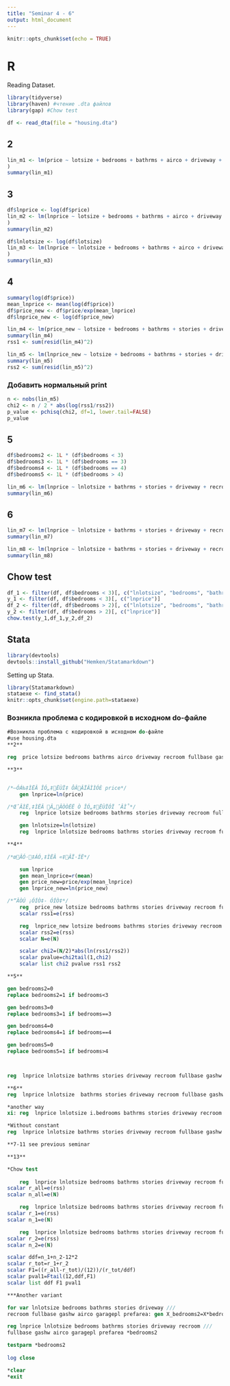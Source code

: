 ```yaml
---
title: "Seminar 4 - 6"
output: html_document
---
```


```r
knitr::opts_chunk$set(echo = TRUE)
```

# R
Reading Dataset.
```r
library(tidyverse)
library(haven) #чтение .dta файлов
library(gap) #Chow test

df <- read_dta(file = "housing.dta")
```

## 2
```r
lin_m1 <- lm(price ~ lotsize + bedrooms + bathrms + airco + driveway + recroom + fullbase + gashw + stories + garagepl + prefarea, data = df
)
summary(lin_m1)
```

## 3
```r
df$lnprice <- log(df$price)
lin_m2 <- lm(lnprice ~ lotsize + bedrooms + bathrms + airco + driveway + recroom + fullbase + gashw + stories + garagepl + prefarea, data =df
)
summary(lin_m2)

df$lnlotsize <- log(df$lotsize)
lin_m3 <- lm(lnprice ~ lnlotsize + bedrooms + bathrms + airco + driveway + recroom + fullbase + gashw + stories + garagepl + prefarea, data = df
)
summary(lin_m3)
```

## 4
```r
summary(log(df$price))
mean_lnprice <- mean(log(df$price))
df$price_new <- df$price/exp(mean_lnprice)
df$lnprice_new <- log(df$price_new)
```

```r
lin_m4 <- lm(price_new ~ lotsize + bedrooms + bathrms + stories + driveway + recroom + fullbase + gashw + airco + garagepl + prefarea, data = df)
summary(lin_m4)
rss1 <- sum(resid(lin_m4)^2)
```

```r
lin_m5 <- lm(lnprice_new ~ lotsize + bedrooms + bathrms + stories + driveway + recroom + fullbase + gashw + airco + garagepl + prefarea, data = df)
summary(lin_m5)
rss2 <- sum(resid(lin_m5)^2)
```

### Добавить нормальный print
```r
n <- nobs(lin_m5)
chi2 <- n / 2 * abs(log(rss1/rss2))
p_value <- pchisq(chi2, df=1, lower.tail=FALSE)
p_value
```

## 5
```r
df$bedrooms2 <- 1L * (df$bedrooms < 3)
df$bedrooms3 <- 1L * (df$bedrooms == 3)
df$bedrooms4 <- 1L * (df$bedrooms == 4)
df$bedrooms5 <- 1L * (df$bedrooms > 4)
```

```r
lin_m6 <- lm(lnprice ~ lnlotsize + bathrms + stories + driveway + recroom + fullbase + gashw + airco + garagepl + prefarea + bedrooms2 + bedrooms3 + bedrooms4, data = df)
summary(lin_m6)
```

## 6
```r
lin_m7 <- lm(lnprice ~ lnlotsize + bathrms + stories + driveway + recroom + fullbase + gashw + airco + garagepl + prefarea + bedrooms2 + bedrooms3 + bedrooms4 + bedrooms5, data = df)
summary(lin_m7)
```

```r
lin_m8 <- lm(lnprice ~ lnlotsize + bathrms + stories + driveway + recroom + fullbase + gashw + airco + garagepl + prefarea + bedrooms2 + bedrooms3 + bedrooms4 + bedrooms5 - 1, data = df)
summary(lin_m8)
```

## Chow test
```r
df_1 <- filter(df, df$bedrooms < 3)[, c("lnlotsize", "bedrooms", "bathrms", "stories", "driveway", "recroom", "fullbase", "gashw", "airco", "garagepl", "prefarea")]
y_1 <- filter(df, df$bedrooms < 3)[, c("lnprice")]
df_2 <- filter(df, df$bedrooms > 2)[, c("lnlotsize", "bedrooms", "bathrms", "stories", "driveway", "recroom", "fullbase", "gashw", "airco", "garagepl", "prefarea")]
y_2 <- filter(df, df$bedrooms > 2)[, c("lnprice")]
chow.test(y_1,df_1,y_2,df_2)
```

## Stata
```r
library(devtools)
devtools::install_github("Hemken/Statamarkdown")
```

Setting up Stata.
```r
library(Statamarkdown)
stataexe <- find_stata()
knitr::opts_chunk$set(engine.path=stataexe)
```

### Возникла проблема с кодировкой в исходном do-файле
```stata
#Возникла проблема с кодировкой в исходном do-файле
#use housing.dta
**2**

reg  price lotsize bedrooms bathrms airco driveway recroom fullbase gashw stories garagepl prefarea

**3**


/*—ÓÁ‰‡ÌËÂ ÎÓ„‡ËÙÏ‡ ÔÂÂÏÂÌÌÓÈ price*/
	gen lnprice=ln(price)

/*ŒˆÂÌË‚‡ÌËÂ Â„ÂÒÒËË Ò ÎÓ„‡ËÙÏÓÏ ˆÂÌ˚*/
	reg  lnprice lotsize bedrooms bathrms stories driveway recroom fullbase gashw airco garagepl prefarea

	gen lnlotsize=ln(lotsize)
	reg  lnprice lnlotsize bedrooms bathrms stories driveway recroom fullbase gashw airco garagepl prefarea

**4**
	
/*œÂÓ·‡ÁÓ‚‡ÌËÂ «‡ÂÏ·ÍË*/

	sum lnprice 
	gen mean_lnprice=r(mean)
	gen price_new=price/exp(mean_lnprice)
	gen lnprice_new=ln(price_new)

/*“ÂÒÚ ¡ÓÍÒ‡- ÓÍÒ‡*/
	reg  price_new lotsize bedrooms bathrms stories driveway recroom fullbase gashw airco garagepl prefarea
	scalar rss1=e(rss)

	reg  lnprice_new lotsize bedrooms bathrms stories driveway recroom fullbase gashw airco garagepl prefarea
	scalar rss2=e(rss)
	scalar N=e(N)

	scalar chi2=(N/2)*abs(ln(rss1/rss2))
	scalar pvalue=chi2tail(1,chi2)
	scalar list chi2 pvalue rss1 rss2

**5**

gen bedrooms2=0
replace bedrooms2=1 if bedrooms<3

gen bedrooms3=0
replace bedrooms3=1 if bedrooms==3

gen bedrooms4=0
replace bedrooms4=1 if bedrooms==4

gen bedrooms5=0
replace bedrooms5=1 if bedrooms>4



reg  lnprice lnlotsize bathrms stories driveway recroom fullbase gashw airco garagepl prefarea bedrooms2 bedrooms3 bedrooms4

**6**
reg  lnprice lnlotsize  bathrms stories driveway recroom fullbase gashw airco garagepl prefarea bedrooms2 bedrooms3 bedrooms4 bedrooms5

*another way
xi: reg  lnprice lnlotsize i.bedrooms bathrms stories driveway recroom fullbase gashw airco garagepl prefarea 

*Without constant
reg  lnprice lnlotsize bathrms stories driveway recroom fullbase gashw airco garagepl prefarea bedrooms2 bedrooms3 bedrooms4 bedrooms5, noc

**7-11 see previous seminar

**13**

*Chow test
	
	reg  lnprice lnlotsize bedrooms bathrms stories driveway recroom fullbase gashw airco garagepl prefarea
scalar r_all=e(rss)
scalar n_all=e(N)

	reg  lnprice lnlotsize bedrooms bathrms stories driveway recroom fullbase gashw airco garagepl prefarea if bedrooms<3
scalar r_1=e(rss)
scalar n_1=e(N)

	reg  lnprice lnlotsize bedrooms bathrms stories driveway recroom fullbase gashw airco garagepl prefarea if bedrooms>2
scalar r_2=e(rss)
scalar n_2=e(N)

scalar ddf=n_1+n_2-12*2
scalar r_tot=r_1+r_2
scalar F1=((r_all-r_tot)/(12))/(r_tot/ddf)
scalar pval1=Ftail(12,ddf,F1)
scalar list ddf F1 pval1

***Another variant

for var lnlotsize bedrooms bathrms stories driveway ///
recroom fullbase gashw airco garagepl prefarea: gen X_bedrooms2=X*bedrooms2

reg lnprice lnlotsize bedrooms bathrms stories driveway recroom ///
fullbase gashw airco garagepl prefarea *bedrooms2

testparm *bedrooms2
	
log close

*clear
*exit
```